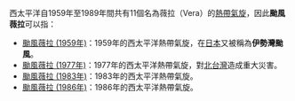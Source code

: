 {{NoteTA|G1=Typhoon}}
西太平洋自1959年至1989年間共有11個名為薇拉（Vera）的[[熱帶氣旋|熱帶氣旋]]，因此'''颱風薇拉'''可以指：
*[[颱風薇拉_(1959年)|颱風薇拉 (1959年)]]：1959年的西太平洋熱帶氣旋，在[[日本|日本]]又被稱為'''伊勢灣颱風'''。
*[[颱風薇拉_(1977年)|颱風薇拉 (1977年)]]：1977年的西太平洋熱帶氣旋，對[[北台灣|北台灣]]造成重大災害。
*[[颱風薇拉_(1983年)|颱風薇拉 (1983年)]]：1983年的西太平洋熱帶氣旋。
*[[颱風薇拉_(1986年)|颱風薇拉 (1986年)]]：1986年的西太平洋熱帶氣旋。
<!--其餘請增補-->
{{消歧义|cat=热带气旋消歧义}}